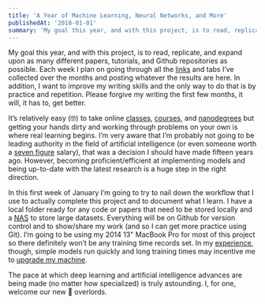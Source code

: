 ```yaml
---
title: 'A Year of Machine Learning, Neural Networks, and More'
publishedAt: '2018-01-01'
summary: 'My goal this year, and with this project, is to read, replicate, and expand upon as many different papers, tutorials, and Github repositories as possible.'
---
```


My goal this year, and with this project, is to read, replicate, and expand upon as many different papers, tutorials, and Github repositories as possible. Each week I plan on going through all the [links](https://github.com/cpdis/Experiments) and tabs I’ve collected over the months and posting whatever the results are here. In addition, I want to improve my writing skills and the only way to do that is by practice and repetition. Please forgive my writing the first few months, it will, it has to, get better.

It’s relatively easy (🤓) to take online [classes](https://www.udacity.com/course/intro-to-machine-learning--ud120), [courses](https://www.coursera.org/specializations/deep-learning), and [nanodegrees](https://www.udacity.com/course/self-driving-car-engineer-nanodegree--nd013) but getting your hands dirty and working through problems on your own is where real learning begins. I’m very aware that I’m probably not going to be leading authority in the field of artificial intelligence (or even someone worth a [seven figure](https://www.nytimes.com/2017/10/22/technology/artificial-intelligence-experts-salaries.html) salary), that was a decision I should have made fifteen years ago. However, becoming proficient/efficient at implementing models and being up-to-date with the latest research is a huge step in the right direction.

In this first week of January I’m going to try to nail down the workflow that I use to actually complete this project and to document what I learn. I have a local folder ready for any code or papers that need to be stored locally and a [NAS](http://www.amazon.com/dp/B075N1Z9LT/?tag=heismukamily-20) to store large datasets. Everything will be on Github for version control and to show/share my work (and so I can get more practice using Git). I’m going to be using my 2014 13" MacBook Pro for most of this project so there definitely won’t be any training time records set. In my [experience](https://github.com/cpdis/P3_CarND_Behavioral_Cloning), though, simple models run quickly and long training times may incentive me to [upgrade my machine](https://navoshta.com/meet-fenton/).

The pace at which deep learning and artificial intelligence advances are being made (no matter how specialized) is truly astounding. I, for one, welcome our new 🤖 overlords.
